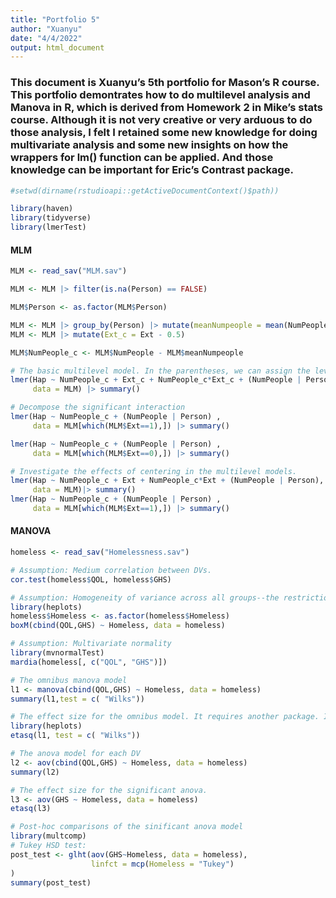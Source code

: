 ```yaml
---
title: "Portfolio 5"
author: "Xuanyu"
date: "4/4/2022"
output: html_document
---
```


### This document is Xuanyu's 5th portfolio for Mason's R course. This portfolio demontrates how to do multilevel analysis and Manova in R, which is derived from Homework 2 in Mike's stats course. Although it is not very creative or very arduous to do those analysis, I felt I retained some new knowledge for doing multivariate analysis and some new insights on how the wrappers for lm() function can be applied. And those knowledge can be important for Eric's Contrast package. 


```r
#setwd(dirname(rstudioapi::getActiveDocumentContext()$path))

library(haven)
library(tidyverse)
library(lmerTest)
```


#### MLM

```r
MLM <- read_sav("MLM.sav")

MLM <- MLM |> filter(is.na(Person) == FALSE)

MLM$Person <- as.factor(MLM$Person)

MLM <- MLM |> group_by(Person) |> mutate(meanNumpeople = mean(NumPeople)) 
MLM <- MLM |> mutate(Ext_c = Ext - 0.5)

MLM$NumPeople_c <- MLM$NumPeople - MLM$meanNumpeople

# The basic multilevel model. In the parentheses, we can assign the level one observations and the level two restriction for the level one observations. It can also be understood as the random effects of person for the level one IV. 
lmer(Hap ~ NumPeople_c + Ext_c + NumPeople_c*Ext_c + (NumPeople | Person),
     data = MLM) |> summary()

# Decompose the significant interaction
lmer(Hap ~ NumPeople_c + (NumPeople | Person) ,
     data = MLM[which(MLM$Ext==1),]) |> summary()

lmer(Hap ~ NumPeople_c + (NumPeople | Person) ,
     data = MLM[which(MLM$Ext==0),]) |> summary()

# Investigate the effects of centering in the multilevel models. 
lmer(Hap ~ NumPeople_c + Ext + NumPeople_c*Ext + (NumPeople | Person),
     data = MLM)|> summary()
lmer(Hap ~ NumPeople_c + (NumPeople | Person) ,
     data = MLM[which(MLM$Ext==1),]) |> summary()

```

#### MANOVA
```r

homeless <- read_sav("Homelessness.sav")

# Assumption: Medium correlation between DVs.
cor.test(homeless$QOL, homeless$GHS)

# Assumption: Homogeneity of variance across all groups--the restriction for least square estimation
library(heplots)
homeless$Homeless <- as.factor(homeless$Homeless)
boxM(cbind(QOL,GHS) ~ Homeless, data = homeless)

# Assumption: Multivariate normality
library(mvnormalTest)
mardia(homeless[, c("QOL", "GHS")])

# The omnibus manova model
l1 <- manova(cbind(QOL,GHS) ~ Homeless, data = homeless)
summary(l1,test = c( "Wilks"))

# The effect size for the omnibus model. It requires another package. In our contrast package, we can possibly combine those typical effect sizes and criterions in psychology into our package, or at least, put them as dependencies of our package. 
library(heplots)
etasq(l1, test = c( "Wilks"))

# The anova model for each DV
l2 <- aov(cbind(QOL,GHS) ~ Homeless, data = homeless)
summary(l2)

# The effect size for the significant anova.
l3 <- aov(GHS ~ Homeless, data = homeless)
etasq(l3)

# Post-hoc comparisons of the sinificant anova model
library(multcomp)
# Tukey HSD test:
post_test <- glht(aov(GHS~Homeless, data = homeless), 
                  linfct = mcp(Homeless = "Tukey")
)
summary(post_test)


```

